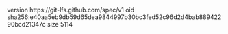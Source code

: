 version https://git-lfs.github.com/spec/v1
oid sha256:e40aa5eb9db59d65dea9844997b30bc3fed52c96d2d4bab88942290bcd21347c
size 5114
